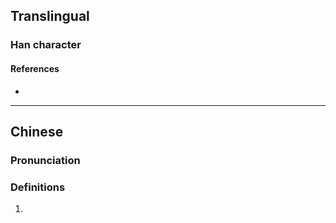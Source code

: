 {{character info/new}}
==Translingual==

===Han character===
{{Han char|rn=86|rad=火|as=08|sn=12|four=|canj=FILO|ids=⿰火庚}}

====References====
* {{Han ref|kx=0675.191|hdz=32210.121|uh=713F|ud=28991}}

----

==Chinese==
{{zh-forms}}

===Pronunciation===
{{zh-pron
|m=gēng
|c=gang1
|h=pfs=
|md=
|mn=
|w=
|mc=
|oc=
|cat=
}}

===Definitions===
{{zh-hanzi}}

# {{rfdef|lang=zh}}